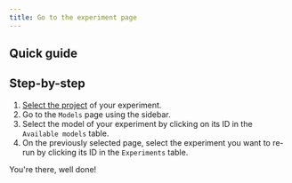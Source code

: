 ```yaml
---
title: Go to the experiment page
---
```



## Quick guide

<VideoPlayer src="https://cdn.csquare.run/docs/webm/go-to-the-experiment-page.webm" />

## Step-by-step

1. [Select the project](../../projects/select-a-project.mdx) of your experiment.
2. Go to the `Models` page using the sidebar.
3. Select the model of your experiment by clicking on its ID in the `Available models` table.
4. On the previously selected page, select the experiment you want to re-run by clicking its ID in the `Experiments` table.

You're there, well done!
